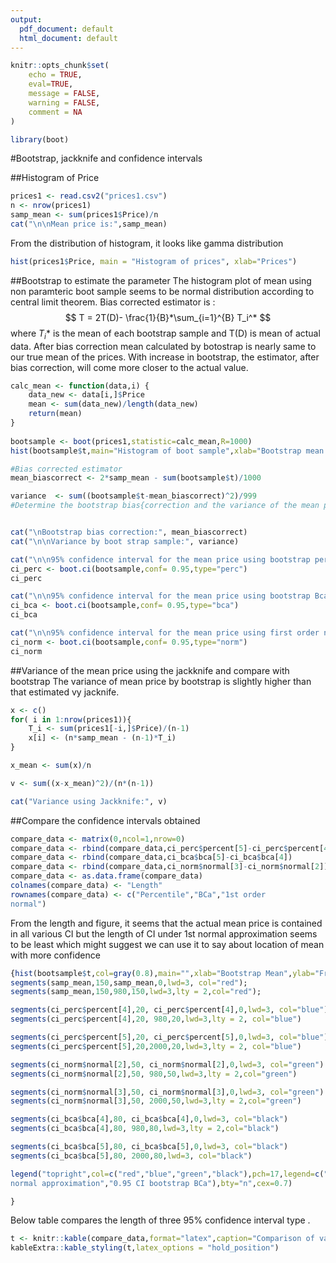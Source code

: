 ```yaml
---
output:
  pdf_document: default
  html_document: default
---
```



\newpage
```r
knitr::opts_chunk$set(
	echo = TRUE,
	eval=TRUE,
	message = FALSE,
	warning = FALSE,
	comment = NA
)

library(boot)
```


#Bootstrap, jackknife and confidence intervals

##Histogram of Price

```r
prices1 <- read.csv2("prices1.csv")
n <- nrow(prices1)
samp_mean <- sum(prices1$Price)/n
cat("\n\nMean price is:",samp_mean)
```

From the distribution of histogram, it looks like gamma distribution

```r
hist(prices1$Price, main = "Histogram of prices", xlab="Prices")
```


##Bootstrap to estimate the parameter
The histogram plot of mean using non paramteric boot sample seems to be normal distribution according to central limit theorem.
Bias corrected estimator is :
$$
T = 2T(D)- \frac{1}{B}*\sum_{i=1}^{B} T_i^*
$$
where $T_i*$ is the mean of each bootstrap sample and T(D) is mean of actual data. After bias correction mean calculated by botostrap is nearly same to our true mean of the prices. With increase in bootstrap, the estimator, after bias correction, will come more closer to the actual value.

```r
calc_mean <- function(data,i) {
    data_new <- data[i,]$Price
    mean <- sum(data_new)/length(data_new)
    return(mean)
}
    
bootsample <- boot(prices1,statistic=calc_mean,R=1000)
hist(bootsample$t,main="Histogram of boot sample",xlab="Bootstrap mean sample",ylab="Frequency")

#Bias corrected estimator
mean_biascorrect <- 2*samp_mean - sum(bootsample$t)/1000

variance  <- sum((bootsample$t-mean_biascorrect)^2)/999
#Determine the bootstrap bias{correction and the variance of the mean price?


cat("\nBootstrap bias correction:", mean_biascorrect)
cat("\n\nVariance by boot strap sample:", variance)
```

```r
cat("\n\n95% confidence interval for the mean price using bootstrap percentile: \n\n")
ci_perc <- boot.ci(bootsample,conf= 0.95,type="perc")
ci_perc

cat("\n\n95% confidence interval for the mean price using bootstrap Bca: \n\n")
ci_bca <- boot.ci(bootsample,conf= 0.95,type="bca")
ci_bca

cat("\n\n95% confidence interval for the mean price using first order normal approximation: \n\n")
ci_norm <- boot.ci(bootsample,conf= 0.95,type="norm")
ci_norm

```

##Variance of the mean price using the jackknife and compare with bootstrap
The variance of mean price by bootstrap is slightly higher than that estimated vy  jacknife. 
```r
x <- c()
for( i in 1:nrow(prices1)){
    T_i <- sum(prices1[-i,]$Price)/(n-1)
    x[i] <- (n*samp_mean - (n-1)*T_i)
}

x_mean <- sum(x)/n

v <- sum((x-x_mean)^2)/(n*(n-1))

cat("Variance using Jackknife:", v)
```

\newpage

##Compare the confidence intervals obtained
```r
compare_data <- matrix(0,ncol=1,nrow=0)
compare_data <- rbind(compare_data,ci_perc$percent[5]-ci_perc$percent[4])
compare_data <- rbind(compare_data,ci_bca$bca[5]-ci_bca$bca[4])
compare_data <- rbind(compare_data,ci_norm$normal[3]-ci_norm$normal[2])
compare_data <- as.data.frame(compare_data)
colnames(compare_data) <- "Length"
rownames(compare_data) <- c("Percentile","BCa","1st order
normal")
```

From the length and figure, it seems that the actual mean price is contained in all various CI but the length of CI under 1st normal approximation seems to be least which might suggest we can use it to say about location of mean with more confidence 

```r
{hist(bootsample$t,col=gray(0.8),main="",xlab="Bootstrap Mean",ylab="Frequencies",cex.axis=1.5,cex.lab=0.8)
segments(samp_mean,150,samp_mean,0,lwd=3, col="red");
segments(samp_mean,150,980,150,lwd=3,lty = 2,col="red");

segments(ci_perc$percent[4],20, ci_perc$percent[4],0,lwd=3, col="blue")
segments(ci_perc$percent[4],20, 980,20,lwd=3,lty = 2, col="blue")

segments(ci_perc$percent[5],20, ci_perc$percent[5],0,lwd=3, col="blue")
segments(ci_perc$percent[5],20,2000,20,lwd=3,lty = 2, col="blue")

segments(ci_norm$normal[2],50, ci_norm$normal[2],0,lwd=3, col="green")
segments(ci_norm$normal[2],50, 980,50,lwd=3,lty = 2,col="green")

segments(ci_norm$normal[3],50, ci_norm$normal[3],0,lwd=3, col="green")
segments(ci_norm$normal[3],50, 2000,50,lwd=3,lty = 2,col="green")

segments(ci_bca$bca[4],80, ci_bca$bca[4],0,lwd=3, col="black")
segments(ci_bca$bca[4],80, 980,80,lwd=3,lty = 2,col="black")

segments(ci_bca$bca[5],80, ci_bca$bca[5],0,lwd=3, col="black")
segments(ci_bca$bca[5],80, 2000,80,lwd=3, col="black")

legend("topright",col=c("red","blue","green","black"),pch=17,legend=c("True mean","0.95 CI bootstrap percentile","0.95 CI First order
normal approximation","0.95 CI bootstrap BCa"),bty="n",cex=0.7)

}
```


Below table compares the length of three 95% confidence interval type .

```r
t <- knitr::kable(compare_data,format="latex",caption="Comparison of various confidence interval") 
kableExtra::kable_styling(t,latex_options = "hold_position")
```



